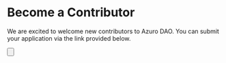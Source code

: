 
# Become a Contributor

We are excited to welcome new contributors to Azuro DAO. You can submit your application via the link provided below.

<Button
  className="mt-6"
  title="Apply"
  toTab="https://azuro.typeform.com/contribute"
/>
